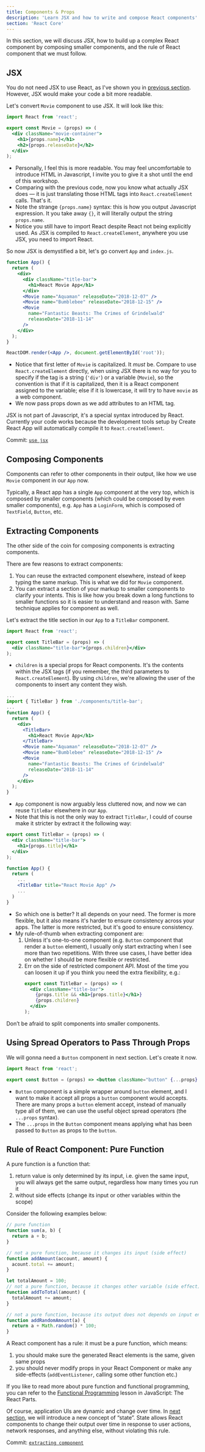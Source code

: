```yaml
---
title: Components & Props
description: 'Learn JSX and how to write and compose React components'
section: 'React Core'
---
```


In this section, we will discuss JSX, how to build up a complex React component by composing smaller components, and the rule of React component that we must follow.

## JSX

You do not need JSX to use React, as I've shown you in [previous section](/intro-to-react-js-v2/vanilla-react). However, JSX would make your code a bit more readable.

Let's convert `Movie` component to use JSX. It will look like this:

```jsx fileName=src/components/movie.js
import React from 'react';

export const Movie = (props) => (
  <div className="movie-container">
    <h1>{props.name}</h1>
    <h2>{props.releaseDate}</h2>
  </div>
);
```

- Personally, I feel this is more readable. You may feel uncomfortable to introduce HTML in Javascript, I invite you to give it a shot until the end of this workshop.
- Comparing with the previous code, now you know what actually JSX does &mdash; it is just translating those HTML tags into `React.createElement` calls. That's it.
- Note the strange `{props.name}` syntax: this is how you output Javascript expression. It you take away `{}`, it will literally output the string `props.name`.
- Notice you still have to import React despite React not being explicitly used. As JSX is compiled to `React.createElement`, anywhere you use JSX, you need to import React.

So now JSX is demystified a bit, let's go convert `App` and `index.js`.

```jsx fileName=src/app.js
function App() {
  return (
    <div>
      <div className="title-bar">
        <h1>React Movie App</h1>
      </div>
      <Movie name="Aquaman" releaseDate="2018-12-07" />
      <Movie name="Bumblebee" releaseDate="2018-12-15" />
      <Movie
        name="Fantastic Beasts: The Crimes of Grindelwald"
        releaseDate="2018-11-14"
      />
    </div>
  );
}
```

```jsx fileName=src/index.js
ReactDOM.render(<App />, document.getElementById('root'));
```

- Notice that first letter of `Movie` is capitalized. It _must_ be. Compare to use `React.createElement` directly, when using JSX there is no way for you to specify if the tag is a string (`'div'`) or a variable (`Movie`), so the convention is that if it is capitalized, then it is a React component assigned to the variable; else if it is lowercase, it will try to have `movie` as a web component.
- We now pass props down as we add attributes to an HTML tag.

<aside>

JSX is not part of Javascript, it's a special syntax introduced by React. Currently your code works because the development tools setup by Create React App will automatically compile it to `React.createElement`.

Commit: [`use jsx`](https://github.com/malcolm-kee/react-movie-app-v2/commit/3bbdb03122a2179918241780fa8a278a4d679308)

</aside>

## Composing Components

Components can refer to other components in their output, like how we use `Movie` component in our `App` now.

Typically, a React app has a single `App` component at the very top, which is composed by smaller components (which could be composed by even smaller components), e.g. `App` has a `LoginForm`, which is composed of `TextField`, `Button`, etc.

## Extracting Components

The other side of the coin for composing components is extracting components.

There are few reasons to extract components:

1.  You can reuse the extracted component elsewhere, instead of keep typing the same markup. This is what we did for `Movie` component.
1.  You can extract a section of your markup to smaller components to clarify your intents. This is like how you break down a long functions to smaller functions so it is easier to understand and reason with. Same technique applies for component as well.

Let's extract the title section in our `App` to a `TitleBar` component.

```jsx fileName=src/components/title-bar.js
import React from 'react';

export const TitleBar = (props) => (
  <div className="title-bar">{props.children}</div>
);
```

- `children` is a special props for React components. It's the contents within the JSX tags (if you remember, the third parameters to `React.createElement`). By using `children`, we're allowing the user of the components to insert any content they wish.

```jsx fileName=src/app.js
...
import { TitleBar } from './components/title-bar';
...
function App() {
  return (
    <div>
      <TitleBar>
        <h1>React Movie App</h1>
      </TitleBar>
      <Movie name="Aquaman" releaseDate="2018-12-07" />
      <Movie name="Bumblebee" releaseDate="2018-12-15" />
      <Movie
        name="Fantastic Beasts: The Crimes of Grindelwald"
        releaseDate="2018-11-14"
      />
    </div>
  );
}
```

- `App` component is now arguably less cluttered now, and now we can reuse `TitleBar` elsewhere in our `App`.
- Note that this is not the only way to extract `TitleBar`, I could of course make it stricter by extract it the following way:

```jsx fileName=src/components/title-bar.js
export const TitleBar = (props) => (
  <div className="title-bar">
    <h1>{props.title}</h1>
  </div>
);
```

```jsx fileName=src/app.js
function App() {
  return (
    ...
    <TitleBar title="React Movie App" />
    ...
  )
}
```

- So which one is better? It all depends on your need. The former is more flexible, but it also means it's harder to ensure consistency across your apps. The latter is more restricted, but it's good to ensure consistency.
- My rule-of-thumb when extracting component are:
  1.  Unless it's one-to-one component (e.g. `Button` component that render a `button` element), I usually only start extracting when I see more than two repetitions. With three use cases, I have better idea on whether I should be more flexible or restricted.
  1.  Err on the side of restricted component API. Most of the time you can loosen it up if you think you need the extra flexibility, e.g.:
      ```jsx
      export const TitleBar = (props) => (
        <div className="title-bar">
          {props.title && <h1>{props.title}</h1>}
          {props.children}
        </div>
      );
      ```

Don’t be afraid to split components into smaller components.

## Using Spread Operators to Pass Through Props

We will gonna need a `Button` component in next section. Let's create it now.

```jsx fileName=src/components/button.js
import React from 'react';

export const Button = (props) => <button className="button" {...props} />;
```

- `Button` component is a simple wrapper around `button` element, and I want to make it accept all props a `button` component would accepts. There are many props a `button` element accept, instead of manually type all of them, we can use the useful object spread operators (the `...props` syntax).
- The `...props` in the `Button` component means applying what has been passed to `Button` as props to the `button`.

## Rule of React Component: Pure Function

A pure function is a function that:

1.  return value is only determined by its input, i.e. given the same input, you will always get the same output, regardless how many times you run it
1.  without side effects (change its input or other variables within the scope)

Consider the following examples below:

```javascript
// pure function
function sum(a, b) {
  return a + b;
}

// not a pure function, because it changes its input (side effect)
function addAmount(account, amount) {
  acount.total += amount;
}

let totalAmount = 100;
// not a pure function, because it changes other variable (side effect)
function addToTotal(amount) {
  totalAmount += amount;
}

// not a pure function, because its output does not depends on input entirely
function addRandomAmount(a) {
  return a + Math.random() * 100;
}
```

A React component has a rule: it must be a pure function, which means:

1.  you should make sure the generated React elements is the same, given same props
1.  you should never modify props in your React Component or make any side-effects (`addEventListener`, calling some other function etc.)

<aside>

If you like to read more about pure function and functional programming, you can refer to the [Functional Programming][fp-lesson] lesson in JavaScript: The React Parts.

</aside>

Of course, application UIs are dynamic and change over time. In [next section](/intro-to-react-js-v2/hooks), we will introduce a new concept of “state”. State allows React components to change their output over time in response to user actions, network responses, and anything else, without violating this rule.

<aside>

Commit: [`extracting component`](https://github.com/malcolm-kee/react-movie-app-v2/commit/03a117818ed9aaef04e88af3615404ac0d0d9ab7)

</aside>

[fp-lesson]: /js-the-react-parts/functional-programming
